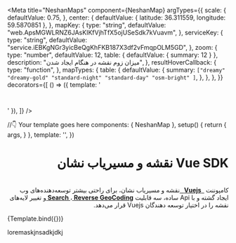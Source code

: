 
<Meta
  title="NeshanMaps"
  component={NeshanMap}
  argTypes={{
    scale: {
      defaultValue: 0.75,
    },
    center: {
      defaultValue: { latitude: 36.311559, longitude: 59.5870851 },
    },
    mapKey: {
      type: "string",
      defaultValue: "web.ApsMGWLRNZ6JAsKIKfVjhTfX5ojUSeSdk7kVuavm",
    },
    serviceKey: {
      type: "string",
      defaultValue: "service.iEBKgNGr3yicBeQgKhFKB187X3df2vFmqpOLM5GD",
    },
    zoom: {
      type: "number",
      defaultValue: 12,
      table: { defaultValue: { summary: 12 } },
      description: "میزان زوم نقشه در هنگام ایجاد شدن",
    },
    resultHoverCallback: {
      type: "function",
    },
    mapTypes: {
      table: {
        defaultValue: {
          summary: `["dreamy"
        "dreamy-gold"
        "standard-night"
        "standard-day"
        "osm-bright" ]`,
        },
      },
    },
  }}
  decorators={[
    () => ({ template: '<div style="margin: 3em;"><story/></div>' }),
  ]}
/>

  //👇 Your template goes here
  components: { NeshanMap },
  setup() {
    return {
      args,
    }
  },
  template: '<neshan-map v-bind="args" />',
})

<style>{`
  tr td:nth-of-type(2) {
    direction: rtl;
    text-align: right;
  }
  tr td:nth-of-type(2) div:last-of-type {
    direction: ltr;
  }
  `}</style>

<div dir="rtl">
  <h1>Vue SDK نقشه و مسیریاب نشان</h1>
  <br />
  کامپوننت
  <strong>
    <a href="https://Vuejs.org" target="blank">
      &nbsp; Vuejs &nbsp;
    </a>
  </strong>
  نقشه و مسیریاب نشان، برای راحتی بیشتر توسعه‌دهنده‌های وب ایجاد گشته و با Api
  ساده، سه قابلیت
  <a href="https://platform.neshan.org/api/search" target="blank">
    <b> Search </b>
  </a>،<a
    href="https://platform.neshan.org/api/reverse-geocoding"
    target="blank"
  >
    <b> Reverse GeoCoding </b>
  </a>
  و تغییر لایه‌های نقشه را در اختیار توسعه دهندگان Vuejs قرار می‌دهد.
  <br />
</div>

<Story name="Vue3 OpenLayers">{Template.bind({})}</Story>

<Source id="neshanmaps--vue-3-open-layers" />

loremaskjnsadkjdkj

<ArgsTable story="Vue3 OpenLayers" />
